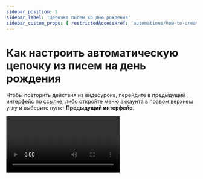 ```yaml
---
sidebar_position: 5
sidebar_label: 'Цепочка писем ко дню рождения'
sidebar_custom_props: { restrictedAccessHref: 'automations/how-to-create-birthday-series' }
---
```



# Как настроить автоматическую цепочку из писем на день рождения

Чтобы повторить действия из видеоурока, перейдите в предыдущий интерфейс [по ссылке](https://sendsay.ru/account/#dashboard), либо откройте меню аккаунта в правом верхнем углу и выберите пункт **Предыдущий интерфейс**.

<Video src="https://www.youtube.com/embed/wfDT_Au0yck" />
